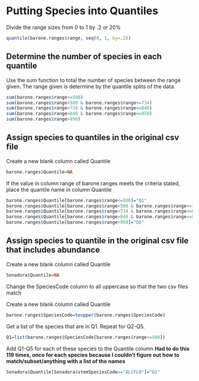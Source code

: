 Putting Species into Quantiles
==============================

Divide the range sizes from 0 to 1 by .2 or 20%

```r
quantile(barone.ranges$range, seq(0, 1, by=.2))
```

## Determine the number of species in each quantile

Use the sum function to total the number of species between the range given.
The range given is determine by the quantile splits of the data.

```r
sum(barone.ranges$range<=500)
sum(barone.ranges$range>500 & barone.ranges$range<=734)
sum(barone.ranges$range>734 & barone.ranges$range<=848)
sum(barone.ranges$range>848 & barone.ranges$range<=950)
sum(barone.ranges$range>950)
```

## Assign species to quantiles in the original csv file

Create a new blank column called Quantile

```r
barone.ranges$Quantile=NA
```
If the value in column range of barone.ranges meets the criteria stated,
place the quantile name in column Quantile

```r
barone.ranges$Quantile[barone.ranges$range<=500]="Q1"
barone.ranges$Quantile[barone.ranges$range>500 & barone.ranges$range<=734]="Q2"
barone.ranges$Quantile[barone.ranges$range>734 & barone.ranges$range<=848]="Q3"
barone.ranges$Quantile[barone.ranges$range>848 & barone.ranges$range<=950]="Q4"
barone.ranges$Quantile[barone.ranges$range>950]="Q5"
```

## Assign species to quantile in the original csv file that includes abundance

Create a new blank column called Quantile

```r
Sonadora$Quantile=NA
```

Change the SpeciesCode column to all uppercase so that the two csv files match

Create a new blank column called Quantile

```r
barone.ranges$SpeciesCode=toupper(barone.ranges$SpeciesCode)
```

Get a list of the species that are in Q1.
Repeat for Q2-Q5.

```r
Q1=list(barone.ranges$SpeciesCode[barone.ranges$range<=500])
```

Add Q1-Q5 for each of these species to the Quantile column
**Had to do this 119 times, once for each species because I couldn't figure out
how to match/subset/anything with a list of the names**

```r
Sonadora$Quantile[Sonadora$stemSpeciesCode=="ALCFLO"]="Q1"
```

